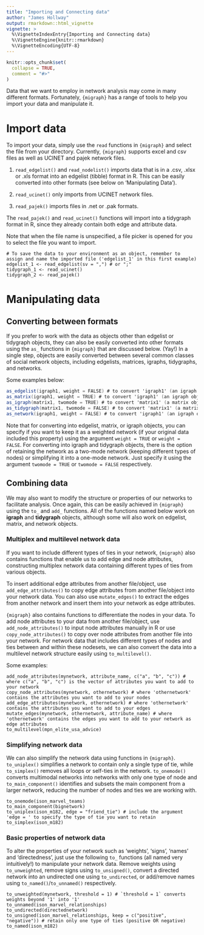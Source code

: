 ```yaml
---
title: "Importing and Connecting data"
author: "James Hollway"
output: rmarkdown::html_vignette
vignette: >
  %\VignetteIndexEntry{Importing and Connecting data}
  %\VignetteEngine{knitr::rmarkdown}
  %\VignetteEncoding{UTF-8}
---
```


```r
knitr::opts_chunk$set(
  collapse = TRUE,
  comment = "#>"
)
```

Data that we want to employ in network analysis may come in many different formats. Fortunately, `{migraph}` has a range of tools to help you import your data and manipulate it.
  
# Import data
  
To import your data, simply use the `read` functions in `{migraph}` and select the file from your directory. Currently, `{migraph}` supports excel and csv files as well as UCINET and pajek network files.
  
1. `read_edgelist()` and `read_nodelist()` imports data that is in a .csv, .xlsx or .xls format into an edgelist (tibble) format in R. This can be easily converted into other formats (see below on 'Manipulating Data').
  
2. `read_ucinet()` only imports from UCINET network files.
  
3. `read_pajek()` imports files in .net or .pak formats.
  
The `read_pajek()` and `read_ucinet()` functions will import into a tidygraph format in R, since they already contain both edge and attribute data.
  
Note that when the file name is unspecified, a file picker is opened for you to select the file you want to import.
  
```Import
# To save the data to your environment as an object, remember to assign and name the imported file ('edgelist_1' in this first example)
edgelist_1 <- read_edgelist(sv = ",") # or ";"
tidygraph_1 <- read_ucinet()
tidygraph_2 <- read_pajek()
```
  
# Manipulating data
  
## Converting between formats
  
If you prefer to work with the data as objects other than edgelist or tidygraph objects, they can also be easily converted into other formats using the `as_` functions in `{migraph}` that are discussed below. (Yay!) In a single step, objects are easily converted between several common classes of social network objects, including edgelists, matrices, igraphs, tidygraphs, and networks.
  
Some examples below:
  
```as
as_edgelist(igraph1, weight = FALSE) # to convert 'igraph1' (an igraph object) to an edgelist object
as_matrix(igraph1, weight = TRUE) # to convert 'igraph1' (an igraph object) to a matrix object
as_igraph(matrix1, twomode = TRUE) # to convert 'matrix1' (a matrix object) to an igraph object
as_tidygraph(matrix1, twomode = FALSE) # to convert 'matrix1' (a matrix object) to a tidygraph object
as_network(igraph1, weight = FALSE) # to convert 'igraph1' (an igraph object) to a network object
```
  
Note that for converting into edgelist, matrix, or igraph objects, you can specify if you want to keep it as a weighted network (if your original data included this property) using the argument `weight = TRUE` or `weight = FALSE`.
For converting into igraph and tidygraph objects, there is the option of retaining the network as a two-mode network (keeping different types of nodes) or simplifying it into a one-mode network. Just specify it using the argument `twomode = TRUE` or `twomode = FALSE` respectively. 
  
## Combining data
  
We may also want to modify the structure or properties of our networks to facilitate analysis. Once again, this can be easily achieved in `{migraph}` using the `to_` and `add_` functions. All of the functions named below work on **igraph** and **tidygraph** objects, although some will also work on edgelist, matrix, and network objects.
  
### Multiplex and multilevel network data
  
If you want to include different types of ties in your network, `{migraph}` also contains functions that enable us to add edge and node attributes, constructing multiplex network data containing different types of ties from various objects. 
  
To insert additional edge attributes from another file/object, use `add_edge_attributes()` to copy edge attributes from another file/object into your network data. You can also use `mutate_edges()` to extract the edges from another network and insert them into your network as edge attributes.

`{migraph}` also contains functions to differentiate the nodes in your data. To add node attributes to your data from another file/object, use `add_node_attributes()` to input node attributes manually in R or use `copy_node_attributes()` to copy over node attributes from another file into your network.
For network data that includes different types of nodes and ties between and within these nodesets, we can also convert the data into a multilevel network structure easily using `to_multilevel()`.
  
Some examples:
  
```multiplex
add_node_attributes(mynetwork, attribute_name, c("a", "b", "c")) # where c("a", "b", "c") is the vector of attributes you want to add to your network
copy_node_attributes(mynetwork, othernetwork) # where 'othernetwork' contains the attributes you want to add to your nodes
add_edge_attributes(mynetwork, othernetwork) # where 'othernetwork' contains the attributes you want to add to your edges
mutate_edges(mynetwork, othernetwork, attribute_name) # where 'othernetwork' contains the edges you want to add to your network as edge attributes
to_multilevel(mpn_elite_usa_advice)
```
    
### Simplifying network data
  
We can also simplify the network data using functions in `{migraph}`. 
`to_uniplex()` simplifies a network to contain only a single type of tie, while `to_simplex()` removes all loops or self-ties in the network. `to_onemode()` converts multimodal networks into networks with only one type of node and `to_main_component()` identifies and subsets the main component from a larger network, reducing the number of nodes and ties we are working with.

```uniplex
to_onemode(ison_marvel_teams)
to_main_component(bignetwork)
to_uniplex(ison_m182, edge = "friend_tie") # include the argument 'edge = ' to specify the type of tie you want to retain
to_simplex(ison_m182)
```
  
### Basic properties of network data
  
To alter the properties of your network such as 'weights', 'signs', 'names' and 'directedness', just use the following `to_` functions (all named very intuitively!) to manipulate your network data. Remove weights using `to_unweighted`, remove signs using `to_unsigned()`, convert a directed network into an undirected one using `to_undirected`, or add/remove names using `to_named()`/`to_unnamed()` respectively.
  
```combine
to_unweighted(mynetwork, threshold = 1) # `threshold = 1` converts weights beyond '1' into '1'
to_unnamed(ison_marvel_relationships)
to_undirected(directednetwork)
to_unsigned(ison_marvel_relationships, keep = c("positive", "negative")) # retain only one type of ties (positive OR negative)
to_named(ison_m182)
```
